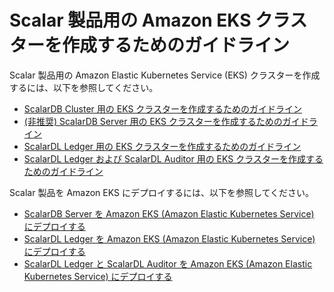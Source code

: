 # Scalar 製品用の Amazon EKS クラスターを作成するためのガイドライン


<TranslationBanner />

Scalar 製品用の Amazon Elastic Kubernetes Service (EKS) クラスターを作成するには、以下を参照してください。

* [ScalarDB Cluster 用の EKS クラスターを作成するためのガイドライン](CreateEKSClusterForScalarDBCluster.mdx)
* [(非推奨) ScalarDB Server 用の EKS クラスターを作成するためのガイドライン](CreateEKSClusterForScalarDB.mdx)
* [ScalarDL Ledger 用の EKS クラスターを作成するためのガイドライン](CreateEKSClusterForScalarDL.mdx)
* [ScalarDL Ledger および ScalarDL Auditor 用の EKS クラスターを作成するためのガイドライン](CreateEKSClusterForScalarDLAuditor.mdx)

Scalar 製品を Amazon EKS にデプロイするには、以下を参照してください。

* [ScalarDB Server を Amazon EKS (Amazon Elastic Kubernetes Service) にデプロイする](ManualDeploymentGuideScalarDBServerOnEKS.mdx)
* [ScalarDL Ledger を Amazon EKS (Amazon Elastic Kubernetes Service) にデプロイする](ManualDeploymentGuideScalarDLOnEKS.mdx)
* [ScalarDL Ledger と ScalarDL Auditor を Amazon EKS (Amazon Elastic Kubernetes Service) にデプロイする](ManualDeploymentGuideScalarDLAuditorOnEKS.mdx)
